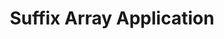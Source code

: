 ---
id: "alg_mq_014"
questionType: "MULTIPLE_CHOICE"
title: "Suffix Array Application"
description: "What is a common application of suffix arrays?"
difficulty: "HARD"
category: "Algorithms"
options:
  - "Graph traversal"
  - "Pattern matching in strings"
  - "Sorting integers"
  - "Matrix multiplication"
correctAnswer: 1
---